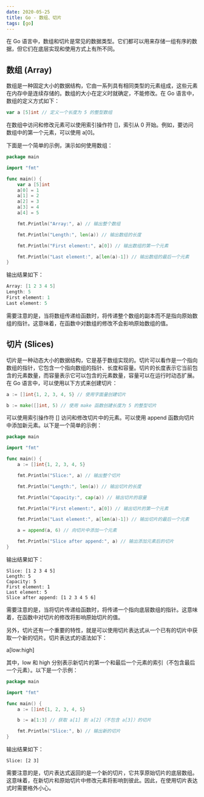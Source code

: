 ```yaml
---
date: 2020-05-25
title: Go - 数组、切片
tags: [go]
---
```


在 Go 语言中，数组和切片是常见的数据类型。它们都可以用来存储一组有序的数据，但它们在底层实现和使用方式上有所不同。

## 数组 (Array)

数组是一种固定大小的数据结构，它由一系列具有相同类型的元素组成，这些元素在内存中是连续存储的。数组的大小在定义时就确定，不能修改。在 Go 语言中，数组的定义方式如下：

```go
var a [5]int // 定义一个长度为 5 的整型数组
```

在数组中访问和修改元素可以使用索引操作符 []，索引从 0 开始。例如，要访问数组中的第一个元素，可以使用 a[0]。

下面是一个简单的示例，演示如何使用数组：

```go
package main

import "fmt"

func main() {
    var a [5]int
    a[0] = 1
    a[1] = 2
    a[2] = 3
    a[3] = 4
    a[4] = 5

    fmt.Println("Array:", a) // 输出整个数组

    fmt.Println("Length:", len(a)) // 输出数组的长度

    fmt.Println("First element:", a[0]) // 输出数组的第一个元素

    fmt.Println("Last element:", a[len(a)-1]) // 输出数组的最后一个元素
}
```

输出结果如下：

```go
Array: [1 2 3 4 5]
Length: 5
First element: 1
Last element: 5
```

需要注意的是，当将数组传递给函数时，将传递整个数组的副本而不是指向原始数组的指针。这意味着，在函数中对数组的修改不会影响原始数组的值。

## 切片 (Slices)

切片是一种动态大小的数据结构，它是基于数组实现的。切片可以看作是一个指向数组的指针，它包含一个指向数组的指针、长度和容量。切片的长度表示它当前包含的元素数量，而容量表示它可以包含的元素数量，容量可以在运行时动态扩展。在 Go 语言中，可以使用以下方式来创建切片：

```go
a := []int{1, 2, 3, 4, 5} // 使用字面量创建切片

b := make([]int, 5) // 使用 make 函数创建长度为 5 的整型切片
```

可以使用索引操作符 [] 访问和修改切片中的元素。可以使用 append 函数向切片中添加新元素。以下是一个简单的示例：

```go
package main

import "fmt"

func main() {
    a := []int{1, 2, 3, 4, 5}

    fmt.Println("Slice:", a) // 输出整个切片

    fmt.Println("Length:", len(a)) // 输出切片的长度

    fmt.Println("Capacity:", cap(a)) // 输出切片的容量

    fmt.Println("First element:", a[0]) // 输出切片的第一个元素

    fmt.Println("Last element:", a[len(a)-1]) // 输出切片的最后一个元素

    a = append(a, 6) // 向切片中添加一个元素

    fmt.Println("Slice after append:", a) // 输出添加元素后的切片
}

```

输出结果如下：

```shell
Slice: [1 2 3 4 5]
Length: 5
Capacity: 5
First element: 1
Last element: 5
Slice after append: [1 2 3 4 5 6]
```

需要注意的是，当将切片传递给函数时，将传递一个指向底层数组的指针。这意味着，在函数中对切片的修改将影响原始切片的值。

另外，切片还有一个重要的特性，就是可以使用切片表达式从一个已有的切片中获取一个新的切片。切片表达式的语法如下：

a[low:high]

其中，low 和 high 分别表示新切片的第一个和最后一个元素的索引（不包含最后一个元素）。以下是一个示例：

```go
package main

import "fmt"

func main() {
    a := []int{1, 2, 3, 4, 5}

    b := a[1:3] // 获取 a[1] 到 a[2]（不包含 a[3]）的切片

    fmt.Println("Slice:", b) // 输出新的切片
}
```

输出结果如下：

```shell
Slice: [2 3]
```

需要注意的是，切片表达式返回的是一个新的切片，它共享原始切片的底层数组。这意味着，在新切片和原始切片中修改元素将影响到彼此。因此，在使用切片表达式时需要格外小心。
